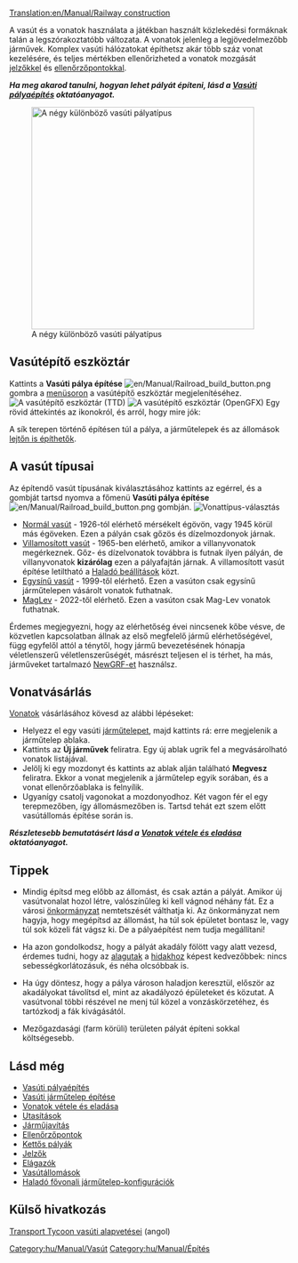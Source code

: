 [[Translation:en/Manual/Railway construction]]
{{hu/Manual/Tartalomjegyzék}}


A vasút és a vonatok használata a játékban használt közlekedési formáknak talán a legszórakoztatóbb változata. A vonatok jelenleg a legjövedelmezőbb járművek. Komplex vasúti hálózatokat építhetsz akár több száz vonat kezelésére, és teljes mértékben ellenőrizheted a vonatok mozgását [[hu/Manual/Jelzők|jelzőkkel]] és [[hu/Manual/Ellenőrzőpontok|ellenőrzőpontokkal]].

'''''Ha meg akarod tanulni, hogyan lehet pályát építeni, lásd a [[hu/Manual/Vasúti pályaépítés|Vasúti pályaépítés]] oktatóanyagot.'''''


[[File:en/Manual/4 Types of railway.png|thumb|none|400px|A négy különböző vasúti pályatípus]]

==Vasútépítő eszköztár==
Kattints a '''Vasúti pálya építése''' [[File:en/Manual/Railroad build button.png]] gombra a [[hu/Menüsor|menüsoron]] a vasútépítő eszköztár megjelenítéséhez.
[[File:en/Manual/Railroad ConstructionTTD.png|none|frame|A vasútépítő eszköztár (TTD)]]
[[File:hu/Manual/Railroad ConstructionOGFX.png|none|frame|A vasútépítő eszköztár (OpenGFX)]]
Egy rövid áttekintés az ikonokról, és arról, hogy mire jók:
{{hu/Manual/Vasúti pályaépítő eszköztár áttekintés}}

A sík terepen történő építésen túl a pálya, a járműtelepek és az állomások [[hu/Építés lejtőn|lejtőn is építhetők]].


==A vasút típusai==
Az építendő vasút típusának kiválasztásához kattints az egérrel, és a gombját tartsd nyomva a főmenü '''Vasúti pálya építése''' [[File:en/Manual/Railroad build button.png]] gombján.
[[File:hu/Manual/Openttd-rail1.png|none|frame|Vonattípus-választás]]
* [[hu/Manual/Base Set/Normál vasút|Normál vasút]] - 1926-tól elérhető mérsékelt égövön, vagy 1945 körül más égöveken.  Ezen a pályán csak gőzös és dízelmozdonyok járnak. 
* [[hu/Manual/Base Set/Villamosított vasút|Villamosított vasút]] - 1965-ben elérhető, amikor a villanyvonatok megérkeznek. Gőz- és dízelvonatok továbbra is futnak ilyen pályán, de villanyvonatok '''kizárólag''' ezen a pályafajtán járnak. A villamosított vasút építése letiltható a [[hu/Haladó beállítások|Haladó beállítások]] közt.
* [[hu/Manual/Base Set/Egysínű vasút|Egysínű vasút]] - 1999-től elérhető. Ezen a vasúton csak egysínű járműtelepen vásárolt vonatok futhatnak. 
* [[hu/MagLev|MagLev]] - 2022-től elérhető. Ezen a vasúton csak Mag-Lev vonatok futhatnak.

Érdemes megjegyezni, hogy az elérhetőség évei nincsenek kőbe vésve, de közvetlen kapcsolatban állnak az első megfelelő jármű elérhetőségével, függ egyfelől attól a ténytől, hogy jármű bevezetésének hónapja véletlenszerű véletlenszerűségét, másrészt teljesen el is térhet, ha más, járműveket tartalmazó [[hu/Manual/NewGRF|NewGRF-et]] használsz.

==Vonatvásárlás==
[[hu/Manual/Vonatok|Vonatok]] vásárlásához kövesd az alábbi lépéseket:
*Helyezz el egy vasúti [[hu/Manual/Járműtelepek|járműtelepet]], majd kattints rá: erre megjelenik a  járműtelep ablaka. 
*Kattints az '''Új járművek''' feliratra. Egy új ablak ugrik fel a megvásárolható vonatok listájával. 
*Jelölj ki egy mozdonyt és kattints az ablak alján található '''Megvesz''' feliratra. Ekkor a vonat megjelenik a járműtelep egyik sorában, és a vonat ellenőrzőablaka is felnyílik.
*Ugyanígy csatolj vagonokat a mozdonyodhoz. Két vagon fér el egy terepmezőben, így állomásmezőben is. Tartsd tehát ezt szem előtt vasútállomás építése során is.


'''''Részletesebb bemutatásért lásd a [[hu/Manual/Vonatok vétele és eladása|Vonatok vétele és eladása]] oktatóanyagot.'''''

==Tippek==
* Mindig építsd meg előbb az állomást, és csak aztán a pályát. Amikor új vasútvonalat hozol létre, valószínűleg ki kell vágnod néhány fát. Ez a városi [[hu/Manual/Önkormányzat|önkormányzat]] nemtetszését válthatja ki. Az önkormányzat nem hagyja, hogy megépítsd az állomást, ha túl sok épületet bontasz le, vagy túl sok közeli fát vágsz ki. De a pályaépítést nem tudja megállítani!

* Ha azon gondolkodsz, hogy a pályát akadály fölött vagy alatt vezesd, érdemes tudni, hogy az [[hu/Manual/Alagutak|alagutak]] a [[hu/Manual/Hidak|hidakhoz]] képest kedvezőbbek: nincs sebességkorlátozásuk, és néha olcsóbbak is.

* Ha úgy döntesz, hogy a pálya városon haladjon keresztül, először az akadályokat távolítsd el, mint az akadályozó épületeket és közutat. A vasútvonal többi részével ne menj túl közel a vonzáskörzetéhez, és tartózkodj a fák kivágásától. 

* Mezőgazdasági (farm körüli) területen pályát építeni sokkal költségesebb.

==Lásd még==
*[[hu/Manual/Vasúti pályaépítés|Vasúti pályaépítés]]
*[[hu/Manual/Vasúti járműtelep építése|Vasúti járműtelep építése]]
*[[hu/Manual/Vonatok vétele és eladása|Vonatok vétele és eladása]]
*[[hu/Manual/Utasítások|Utasítások]]
*[[hu/Járműjavítás|Járműjavítás]]
*[[hu/Manual/Ellenőrzőpontok|Ellenőrzőpontok]]
*[[hu/Kettős pályák|Kettős pályák]]
*[[hu/Manual/Jelzők|Jelzők]]
*[[hu/Elágazók|Elágazók]]
*[[hu/Manual/Vasútállomások|Vasútállomások]]
*[[hu/Manual/Vasúti járműtelep építése#halado-fovonali-jarmutelepek|Haladó fővonali járműtelep-konfigurációk]]

==Külső hivatkozás==
[http://www.transporttycoon.net|A Transport Tycoon vasúti alapvetései] (angol)

[[Category:hu/Manual/Vasút]]
[[Category:hu/Manual/Építés]]